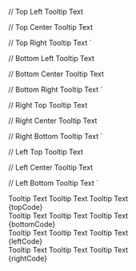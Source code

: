 

  // Top Left 
  <Tooltip label="Top Left" position="top-left">Tooltip Text</Tooltip>

  // Top Center 
  <Tooltip label="Top Center" position="bottom">Tooltip Text</Tooltip>

  // Top Right 
  <Tooltip label="Top Right" position="top-right">Tooltip Text</Tooltip>
`

  // Bottom Left 
  <Tooltip label="Bottom Left" position="bottom-left">Tooltip Text</Tooltip>

  // Bottom Center 
  <Tooltip label="Bottom Center" position="bottom">Tooltip Text</Tooltip>

  // Bottom Right 
  <Tooltip label="Bottom Right" position="bottom-right">Tooltip Text</Tooltip>
`

  // Right Top
  <Tooltip label="Right top" position="right-top">Tooltip Text</Tooltip>

  // Right Center
  <Tooltip label="Right Center" position="right">Tooltip Text</Tooltip>

  // Right Bottom
  <Tooltip label="Right Bottom" position="right-bottom">Tooltip Text</Tooltip>
`

  // Left Top
  <Tooltip label="Left top" position="left-top">Tooltip Text</Tooltip>

  // Left Center
  <Tooltip label="Left Center" position="left">Tooltip Text</Tooltip>

  // Left Bottom
  <Tooltip label="Left Bottom" position="left-bottom">Tooltip Text</Tooltip>
`

<Section
    title="Top"
    contained={true}
    style={{ paddingRight: 0, paddingLeft: 0 }}
>
    <Preview wrapper={true}>
        <div style={ { padding: 40, display: "flex", justifyContent: "space-around" } }>
    	    <Tooltip label="Top Left" position="top-left" className="sui-tooltip--show">Tooltip Text</Tooltip>
            <Tooltip label="Top Center" position="top" className="sui-tooltip--show">Tooltip Text</Tooltip>
            <Tooltip label="Top Right" position="top-right" className="sui-tooltip--show">Tooltip Text</Tooltip>
         </div>
    </Preview>
    <Snippet language="js">{topCode}</Snippet>
</Section>

<Section
    title="Bottom"
    contained={true}
    border={true}
    style={{ paddingRight: 0, paddingLeft: 0 }}
>
    <Preview wrapper={true}>
        <div style={ { padding: 40, display: "flex", justifyContent: "space-around" } }>
    	    <Tooltip label="Bottom Left" position="bottom-left" className="sui-tooltip--show">Tooltip Text</Tooltip>
            <Tooltip label="Bottom Center" position="bottom" className="sui-tooltip--show">Tooltip Text</Tooltip>
            <Tooltip label="Bottom Right" position="bottom-right" className="sui-tooltip--show">Tooltip Text</Tooltip>
         </div>
    </Preview>
    <Snippet language="js">{bottomCode}</Snippet>
</Section>

<Section
    title="Left"
    style={{ paddingRight: 0, paddingLeft: 0 }}
>
    <Preview wrapper={true}>
        <div style={ { display: "flex", justifyContent: "space-around" } }>
    	    <Tooltip label="Left Top" position="left-top" className="sui-tooltip--show">Tooltip Text</Tooltip>
            <Tooltip label="Left Center" position="left" className="sui-tooltip--show">Tooltip Text</Tooltip>
            <Tooltip label="Left Bottom" position="left-bottom" className="sui-tooltip--show">Tooltip Text</Tooltip>
         </div>
    </Preview>
    <Snippet language="js">{leftCode}</Snippet>
</Section>

<Section
    title="Right"
    style={{ paddingRight: 0, paddingLeft: 0 }}
>
    <Preview wrapper={true}>
        <div style={ { display: "flex", justifyContent: "space-around" } }>
    	    <Tooltip label="Right Top" position="right-top" className="sui-tooltip--show">Tooltip Text</Tooltip>
            <Tooltip label="Right Center" position="right" className="sui-tooltip--show">Tooltip Text</Tooltip>
            <Tooltip label="Right Bottom" position="right-bottom" className="sui-tooltip--show">Tooltip Text</Tooltip>
         </div>
    </Preview>
    <Snippet language="js">{rightCode}</Snippet>
</Section>
